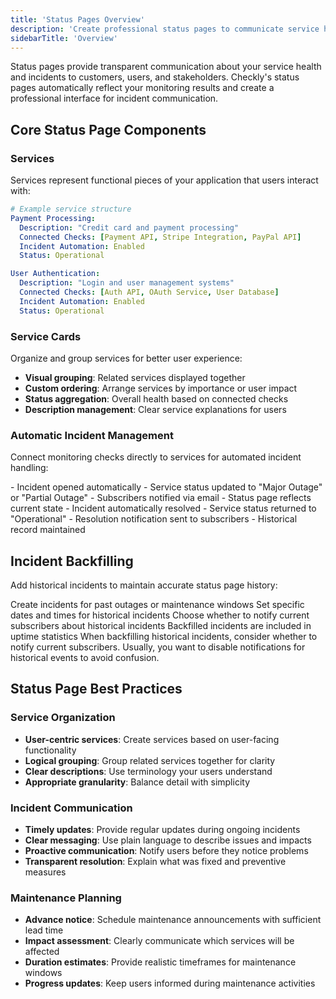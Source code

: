 ```yaml
---
title: 'Status Pages Overview'
description: 'Create professional status pages to communicate service health, incidents, and maintenance to your customers with automatic incident management and custom branding.'
sidebarTitle: 'Overview'
---
```




Status pages provide transparent communication about your service health and incidents to customers, users, and stakeholders. Checkly's status pages automatically reflect your monitoring results and create a professional interface for incident communication.


## Core Status Page Components

### Services
Services represent functional pieces of your application that users interact with:

```yaml
# Example service structure
Payment Processing:
  Description: "Credit card and payment processing"
  Connected Checks: [Payment API, Stripe Integration, PayPal API]
  Incident Automation: Enabled
  Status: Operational

User Authentication:
  Description: "Login and user management systems"
  Connected Checks: [Auth API, OAuth Service, User Database]
  Incident Automation: Enabled
  Status: Operational
```

### Service Cards
Organize and group services for better user experience:

- **Visual grouping**: Related services displayed together
- **Custom ordering**: Arrange services by importance or user impact
- **Status aggregation**: Overall health based on connected checks
- **Description management**: Clear service explanations for users

### Automatic Incident Management
Connect monitoring checks directly to services for automated incident handling:

<CardGroup cols={2}>
<Card title="When Checks Fail" >
- Incident opened automatically
- Service status updated to "Major Outage" or "Partial Outage"
- Subscribers notified via email
- Status page reflects current state
</Card>

<Card title="When Checks Recover">
- Incident automatically resolved
- Service status returned to "Operational"
- Resolution notification sent to subscribers
- Historical record maintained
</Card>
</CardGroup>


## Incident Backfilling
Add historical incidents to maintain accurate status page history:

<Steps>
<Step title="Historical Accuracy">
Create incidents for past outages or maintenance windows
</Step>

<Step title="Custom Date Selection">
Set specific dates and times for historical incidents
</Step>

<Step title="Subscriber Management">
Choose whether to notify current subscribers about historical incidents
</Step>

<Step title="Uptime Calculation">
Backfilled incidents are included in uptime statistics
</Step>
</Steps>

<Tip>
When backfilling historical incidents, consider whether to notify current subscribers. Usually, you want to disable notifications for historical events to avoid confusion.
</Tip>


## Status Page Best Practices

### Service Organization
- **User-centric services**: Create services based on user-facing functionality
- **Logical grouping**: Group related services together for clarity
- **Clear descriptions**: Use terminology your users understand
- **Appropriate granularity**: Balance detail with simplicity

### Incident Communication
- **Timely updates**: Provide regular updates during ongoing incidents
- **Clear messaging**: Use plain language to describe issues and impacts
- **Proactive communication**: Notify users before they notice problems
- **Transparent resolution**: Explain what was fixed and preventive measures

### Maintenance Planning
- **Advance notice**: Schedule maintenance announcements with sufficient lead time
- **Impact assessment**: Clearly communicate which services will be affected
- **Duration estimates**: Provide realistic timeframes for maintenance windows
- **Progress updates**: Keep users informed during maintenance activities
